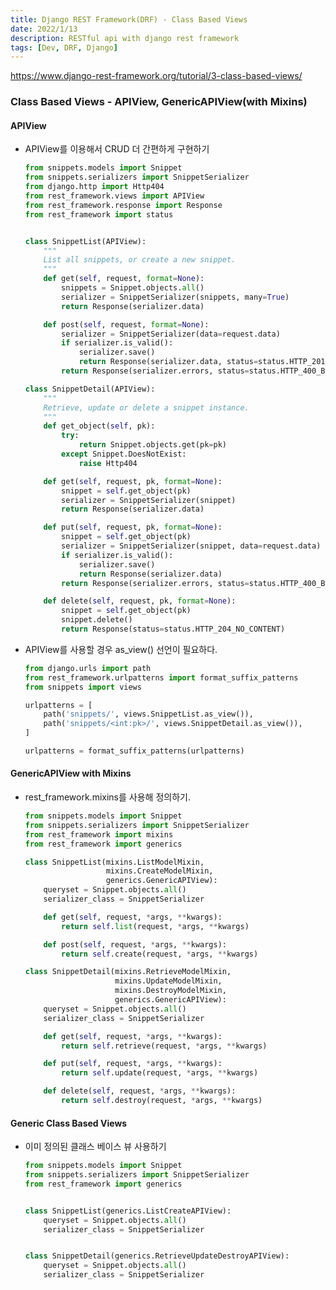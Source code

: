 ```yaml
---
title: Django REST Framework(DRF) - Class Based Views
date: 2022/1/13
description: RESTful api with django rest framework
tags: [Dev, DRF, Django]
---
```


https://www.django-rest-framework.org/tutorial/3-class-based-views/

### Class Based Views - APIView, GenericAPIView(with Mixins)

#### APIView
- APIView를 이용해서 CRUD 더 간편하게 구현하기
    ```python
    from snippets.models import Snippet
    from snippets.serializers import SnippetSerializer
    from django.http import Http404
    from rest_framework.views import APIView
    from rest_framework.response import Response
    from rest_framework import status


    class SnippetList(APIView):
        """
        List all snippets, or create a new snippet.
        """
        def get(self, request, format=None):
            snippets = Snippet.objects.all()
            serializer = SnippetSerializer(snippets, many=True)
            return Response(serializer.data)

        def post(self, request, format=None):
            serializer = SnippetSerializer(data=request.data)
            if serializer.is_valid():
                serializer.save()
                return Response(serializer.data, status=status.HTTP_201_CREATED)
            return Response(serializer.errors, status=status.HTTP_400_BAD_REQUEST)
    ```
    ```python
    class SnippetDetail(APIView):
        """
        Retrieve, update or delete a snippet instance.
        """
        def get_object(self, pk):
            try:
                return Snippet.objects.get(pk=pk)
            except Snippet.DoesNotExist:
                raise Http404

        def get(self, request, pk, format=None):
            snippet = self.get_object(pk)
            serializer = SnippetSerializer(snippet)
            return Response(serializer.data)

        def put(self, request, pk, format=None):
            snippet = self.get_object(pk)
            serializer = SnippetSerializer(snippet, data=request.data)
            if serializer.is_valid():
                serializer.save()
                return Response(serializer.data)
            return Response(serializer.errors, status=status.HTTP_400_BAD_REQUEST)

        def delete(self, request, pk, format=None):
            snippet = self.get_object(pk)
            snippet.delete()
            return Response(status=status.HTTP_204_NO_CONTENT)
    ```

- APIView를 사용할 경우 as_view() 선언이 필요하다.
    ```python
    from django.urls import path
    from rest_framework.urlpatterns import format_suffix_patterns
    from snippets import views

    urlpatterns = [
        path('snippets/', views.SnippetList.as_view()),
        path('snippets/<int:pk>/', views.SnippetDetail.as_view()),
    ]

    urlpatterns = format_suffix_patterns(urlpatterns)
    ```

#### GenericAPIView with Mixins
- rest_framework.mixins를 사용해 정의하기.
    ```python
    from snippets.models import Snippet
    from snippets.serializers import SnippetSerializer
    from rest_framework import mixins
    from rest_framework import generics

    class SnippetList(mixins.ListModelMixin,
                      mixins.CreateModelMixin,
                      generics.GenericAPIView):
        queryset = Snippet.objects.all()
        serializer_class = SnippetSerializer

        def get(self, request, *args, **kwargs):
            return self.list(request, *args, **kwargs)

        def post(self, request, *args, **kwargs):
            return self.create(request, *args, **kwargs)
    ```
    ```python
    class SnippetDetail(mixins.RetrieveModelMixin,
                        mixins.UpdateModelMixin,
                        mixins.DestroyModelMixin,
                        generics.GenericAPIView):
        queryset = Snippet.objects.all()
        serializer_class = SnippetSerializer

        def get(self, request, *args, **kwargs):
            return self.retrieve(request, *args, **kwargs)

        def put(self, request, *args, **kwargs):
            return self.update(request, *args, **kwargs)

        def delete(self, request, *args, **kwargs):
            return self.destroy(request, *args, **kwargs)
    ```

#### Generic Class Based Views
- 이미 정의된 클래스 베이스 뷰 사용하기
    ```python
    from snippets.models import Snippet
    from snippets.serializers import SnippetSerializer
    from rest_framework import generics


    class SnippetList(generics.ListCreateAPIView):
        queryset = Snippet.objects.all()
        serializer_class = SnippetSerializer


    class SnippetDetail(generics.RetrieveUpdateDestroyAPIView):
        queryset = Snippet.objects.all()
        serializer_class = SnippetSerializer
    ```
